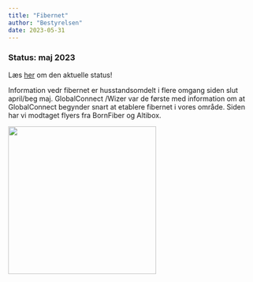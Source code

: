```yaml
---
title: "Fibernet"
author: "Bestyrelsen"
date: 2023-05-31
---
```


### Status: maj 2023

Læs [her](Fiber.pdf) om den aktuelle status!

Information vedr fibernet er husstandsomdelt i flere omgang siden slut april/beg maj.
GlobalConnect /Wizer var de første med information om at GlobalConnect begynder snart at etablere fibernet i vores område.
Siden har vi modtaget  flyers fra BornFiber og Altibox.

![](Fiber_foto.png){width="300"}

